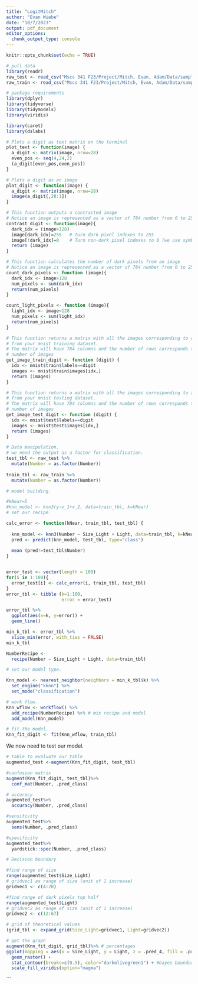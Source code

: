 ```yaml
---
title: "LogitMitch"
author: "Evan Wiebe"
date: "10/7/2023"
output: pdf_document
editor_options: 
  chunk_output_type: console
---
```


```r
knitr::opts_chunk$set(echo = TRUE)

# pull data
library(readr)
raw_test <- read_csv("Mscs 341 F23/Project/Mitch, Evan, Adam/Data/sampled_data_test.csv")
raw_train <- read_csv("Mscs 341 F23/Project/Mitch, Evan, Adam/Data/sampled_data_train.csv")

# package requirements
library(dplyr)
library(tidyverse)
library(tidymodels)
library(viridis)

library(caret)
library(dslabs)

```


```r

# Plots a digit as text matrix on the terminal
plot_text <- function(image) {
  a_digit <- matrix(image, nrow=28)
  even_pos <- seq(4,24,2)
  (a_digit[even_pos,even_pos])
}

# Plots a digit as an image
plot_digit <- function(image) {
  a_digit <- matrix(image, nrow=28)
  image(a_digit[,28:1])
}

# This function outputs a contrasted image 
# Notice an image is represented as a vector of 784 number from 0 to 255.
contrast_digit <- function(image){
  dark_idx = (image>128)
  image[dark_idx]=255   # Turn dark pixel indexes to 255
  image[!dark_idx]=0    # Turn non-dark pixel indexes to 0 (we use symbol !)
  return (image)
}

# This function calculates the number of dark pixels from an image
# Notice an image is represented as a vector of 784 number from 0 to 255.
count_dark_pixels <- function (image){
  dark_idx <- image>128
  num_pixels <- sum(dark_idx)
  return(num_pixels)
}

count_light_pixels <- function (image){
  light_idx <- image<128
  num_pixels <- sum(light_idx)
  return(num_pixels)
}

# This function returns a matrix with all the images corresponding to a digit (0-9) 
# from your mnist training dataset.
# The matrix will have 784 columns and the number of rows corresponds to the
# number of images
get_image_train_digit <- function (digit) {
  idx <- mnist$train$labels==digit
  images <- mnist$train$images[idx,]
  return (images)
}

# This function returns a matrix with all the images corresponding to a digit (0-9) 
# from your mnist testing dataset.
# The matrix will have 784 columns and the number of rows corresponds to the
# number of images
get_image_test_digit <- function (digit) {
  idx <- mnist$test$labels==digit
  images <- mnist$test$images[idx,]
  return (images)
}
```



```r
# Data manipulation.
# we need the output as a factor for classification.
test_tbl <- raw_test %>%
  mutate(Number = as.factor(Number))
  
train_tbl <- raw_train %>%
  mutate(Number = as.factor(Number))

# model building.
```


```r
#kNear=5
#knn_model <- knn3(y~x_1+x_2, data=train_tbl, k=kNear)
# set our recipe.

calc_error <- function(kNear, train_tbl, test_tbl) {
  
  knn_model <- knn3(Number ~ Size_Light + Light, data=train_tbl, k=kNear)
  pred <- predict(knn_model, test_tbl, type="class") 
  
  mean (pred!=test_tbl$Number)
}


error_test <- vector(length = 100) 
for(i in 1:100){
  error_test[i] <- calc_error(i, train_tbl, test_tbl)
}
error_tbl <- tibble (k=1:100,
                     error = error_test)

error_tbl %>%
  ggplot(aes(x=k, y=error)) +
  geom_line()

min_k_tbl <- error_tbl %>% 
  slice_min(error, with_ties = FALSE)
min_k_tbl
```


```r
NumberRecipe <- 
  recipe(Number ~ Size_Light + Light, data=train_tbl)

# set our model type.

Knn_model <- nearest_neighbor(neighbors = min_k_tbl$k) %>%
  set_engine("kknn") %>%
  set_mode("classification")

# work flow.
Knn_wflow <- workflow() %>%
  add_recipe(NumberRecipe) %>% # mix recipe and model
  add_model(Knn_model) 

# fit the model.
Knn_fit_digit <- fit(Knn_wflow, train_tbl)
```


We now need to test our model.
```r
# table to evaluate our table
augmented_test <-augment(Knn_fit_digit, test_tbl)

#confusion matrix
augment(Knn_fit_digit, test_tbl)%>%
  conf_mat(Number, .pred_class)

# accuracy
augmented_test%>%
  accuracy(Number, .pred_class)

#sensitivity
augmented_test%>%
  sens(Number, .pred_class)

#specificity
augmented_test%>%
  yardstick::spec(Number, .pred_class)
```


```r
# Decision boundary

#find range of size
range(augmented_test$Size_Light)
# gridvec1 as range of size (unit of 1 increase)
gridvec1 <- c(4:20)

#find range of dark pixels top half
range(augmented_test$Light)
# gridvec2 as range of size (unit of 1 increase)
gridvec2 <- c(12:67)

# grid of theoretical values 
(grid_tbl <- expand_grid(Size_Light=gridvec1, Light=gridvec2))

# get the graph
augment(Knn_fit_digit, grid_tbl)%>% # percentages
ggplot(mapping = aes(x = Size_Light, y = Light, z = .pred_4, fill = .pred_4)) +
  geom_raster() +
  stat_contour(breaks=c(0.5), color="darkolivegreen1") + #bayes boundary
  scale_fill_viridis(option="magma")
```
```

